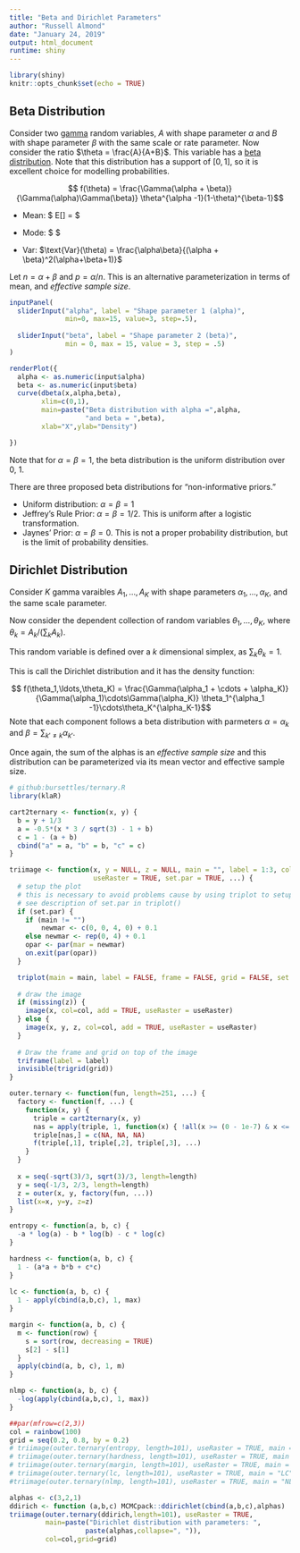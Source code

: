 ```yaml
---
title: "Beta and Dirichlet Parameters"
author: "Russell Almond"
date: "January 24, 2019"
output: html_document
runtime: shiny
---
```


```r
library(shiny)
knitr::opts_chunk$set(echo = TRUE)
```

## Beta Distribution

Consider two [gamma](GammaParams.Rmd) random variables, $A$ with shape parameter $\alpha$ and $B$ with shape parameter $\beta$ with the same scale or rate parameter. Now consider the ratio $\theta = \frac{A}{A+B}$. This variable has a [beta distribution](https://en.wikipedia.org/wiki/Beta_distribution). Note that this distribution has a support of $[0,1]$, so it is excellent choice for modelling probabilities.

$$ f(\theta) = \frac{\Gamma(\alpha + \beta)}{\Gamma(\alpha)\Gamma(\beta)} \theta^{\alpha -1}(1-\theta)^{\beta-1}$$ 

* Mean: $ E[\theta] = \frac{\alpha}{\alpha+\beta} $

-   Mode: $ \frac{\alpha-1}{\alpha+\beta-2}$

-   Var: $\text{Var}(\theta) = \frac{\alpha\beta}{(\alpha + \beta)^2(\alpha+\beta+1)}$

Let $n = \alpha+\beta$ and $p = \alpha/n$. This is an alternative parameterization in terms of mean, and *effective sample size*.

```r
inputPanel(
  sliderInput("alpha", label = "Shape parameter 1 (alpha)",
              min=0, max=15, value=3, step=.5),
  
  sliderInput("beta", label = "Shape parameter 2 (beta)",
              min = 0, max = 15, value = 3, step = .5)
)

renderPlot({
  alpha <- as.numeric(input$alpha)
  beta <- as.numeric(input$beta)
  curve(dbeta(x,alpha,beta),
        xlim=c(0,1),
        main=paste("Beta distribution with alpha =",alpha,
                   "and beta = ",beta),
        xlab="X",ylab="Density")

})
```

Note that for $\alpha=\beta=1$, the beta distribution is the uniform distribution over 0, 1.

There are three proposed beta distributions for "non-informative priors."

-   Uniform distribution: $\alpha=\beta=1$
-   Jeffrey's Rule Prior: $\alpha=\beta=1/2$. This is uniform after a logistic transformation.
-   Jaynes' Prior: $\alpha=\beta=0$. This is not a proper probability distribution, but is the limit of probability densities.

## Dirichlet Distribution

Consider $K$ gamma varaibles $A_1, \ldots, A_K$ with shape parameters $\alpha_1, \ldots, \alpha_K$, and the same scale parameter.

Now consider the dependent collection of random variables $\theta_1, \ldots, \theta_K$, where $\theta_k = A_k/(\sum_k A_k)$.

This random variable is defined over a $k$ dimensional simplex, as $\sum_k \theta_k = 1$.

This is call the Dirichlet distribution and it has the density function:

$$ f(\theta_1,\ldots,\theta_K) = \frac{\Gamma(\alpha_1 + \cdots + \alpha_K)}{\Gamma(\alpha_1)\cdots\Gamma(\alpha_K)} \theta_1^{\alpha_1 -1}\cdots\theta_K^{\alpha_K-1}$$ Note that each component follows a beta distribution with parmeters $\alpha=\alpha_k$ and $\beta=\sum_{k'\not=k} \alpha_{k'}$.

Once again, the sum of the alphas is an *effective sample size* and this distribution can be parameterized via its mean vector and effective sample size.

```r
# github:bursettles/ternary.R
library(klaR)

cart2ternary <- function(x, y) {
  b = y + 1/3
  a = -0.5*(x * 3 / sqrt(3) - 1 + b)
  c = 1 - (a + b)
  cbind("a" = a, "b" = b, "c" = c)
}

triimage <- function(x, y = NULL, z = NULL, main = "", label = 1:3, col = heat.colors(100), grid = seq(0.1, 0.9, by = 0.1),
                     useRaster = TRUE, set.par = TRUE, ...) {
  # setup the plot
  # this is necessary to avoid problems cause by using triplot to setup the graph;
  # see description of set.par in triplot()
  if (set.par) {
    if (main != "") 
        newmar <- c(0, 0, 4, 0) + 0.1
    else newmar <- rep(0, 4) + 0.1
    opar <- par(mar = newmar)
    on.exit(par(opar))
  }

  triplot(main = main, label = FALSE, frame = FALSE, grid = FALSE, set.par = FALSE, ...)
  
  # draw the image
  if (missing(z)) {
    image(x, col=col, add = TRUE, useRaster = useRaster)
  } else {
    image(x, y, z, col=col, add = TRUE, useRaster = useRaster)
  }
  
  # Draw the frame and grid on top of the image
  triframe(label = label)
  invisible(trigrid(grid))
}

outer.ternary <- function(fun, length=251, ...) {
  factory <- function(f, ...) {
    function(x, y) {
      triple = cart2ternary(x, y)
      nas = apply(triple, 1, function(x) { !all(x >= (0 - 1e-7) & x <= (1 + 1e-7)) } )
      triple[nas,] = c(NA, NA, NA)
      f(triple[,1], triple[,2], triple[,3], ...)
    }
  }
  
  x = seq(-sqrt(3)/3, sqrt(3)/3, length=length)
  y = seq(-1/3, 2/3, length=length)
  z = outer(x, y, factory(fun, ...))
  list(x=x, y=y, z=z)
}

entropy <- function(a, b, c) {
  -a * log(a) - b * log(b) - c * log(c)
}

hardness <- function(a, b, c) {
  1 - (a*a + b*b + c*c)
}
  
lc <- function(a, b, c) {
  1 - apply(cbind(a,b,c), 1, max)
}

margin <- function(a, b, c) {
  m <- function(row) {
    s = sort(row, decreasing = TRUE)
    s[2] - s[1]
  }
  apply(cbind(a, b, c), 1, m)
}

nlmp <- function(a, b, c) {
  -log(apply(cbind(a,b,c), 1, max))
}

##par(mfrow=c(2,3))
col = rainbow(100)
grid = seq(0.2, 0.8, by = 0.2)
# triimage(outer.ternary(entropy, length=101), useRaster = TRUE, main = "Entropy", col = col, grid = grid)
# triimage(outer.ternary(hardness, length=101), useRaster = TRUE, main = "Hardness", col = col, grid = grid)
# triimage(outer.ternary(margin, length=101), useRaster = TRUE, main = "Margin", col = col, grid = grid)
# triimage(outer.ternary(lc, length=101), useRaster = TRUE, main = "LC", col = col, grid = grid)
#triimage(outer.ternary(nlmp, length=101), useRaster = TRUE, main = "NLMP", col = col, grid = grid)

alphas <- c(3,2,1)
ddirich <- function (a,b,c) MCMCpack::ddirichlet(cbind(a,b,c),alphas)
triimage(outer.ternary(ddirich,length=101), useRaster = TRUE,
         main=paste("Dirichlet distribution with parameters: ",
                   paste(alphas,collapse=", ")), 
         col=col,grid=grid)
```
